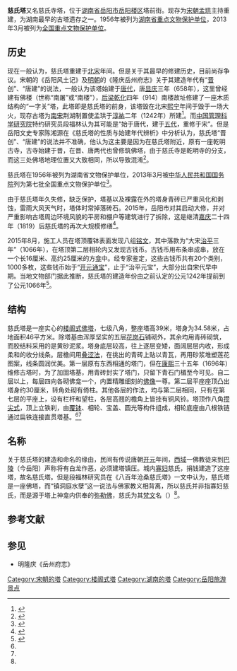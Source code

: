 {{文物保护单位
| 级别 = 全国
| Cat = 湖南全国重点文物保护单位
| 省区市 = 湖南省
| 名称 = 慈氏塔
| 图片 = [[File:岳阳市慈氏塔远观.JPG|thumb]]
| 编号 = 7-1229-3-527
| 分类 = 古建筑及历史纪念建筑物
| 时代 = 宋
| 所在 = [[湖南省|湖南省]][[岳阳市|岳阳市]]
| 登录 = 2013年3月
}}

'''慈氏塔'''又名慈氏寺塔，位于[[湖南省|湖南省]][[岳阳市|岳阳市]][[岳阳楼区|岳阳楼区]]塔前街。现存为[[宋朝|宋朝]][[孟珙|孟珙]]主持重建，为湖南最早的古塔遗存之一。1956年被列为[[湖南省重点文物保护单位|湖南省重点文物保护单位]]，2013年3月被列为[[全国重点文物保护单位|全国重点文物保护单位]]。

==历史==
现在一般认为，慈氏塔重建于[[北宋|北宋]]年间。但是关于其最早的修建历史，目前尚存争议。宋朝的《岳阳风土记》及[[明朝|明朝]]的《隆庆岳州府志》关于其建造年代有“[[晋朝|晋]]创”、“唐建”的说法，一般认为该塔始建于[[唐代|唐代]]，唐[[显庆|显庆]]三年（658年），这里曾经建有佛楼（世称“南屠”或“南楼”），[[后梁|后梁]][[乾化|乾化]]四年（914）南楼故址修建了一座木质结构的“一字关”塔，此塔即是慈氏塔的前身，该塔毁在北宋[[熙宁|熙宁]]年间于毁于一场大火，现存古塔为[[南宋|南宋]]荆湖制置使孟珙于[[淳祐|淳祐]]二年（1242年）所建<ref name="yueyangtor">{{cite web|title=岳阳市省级文物保护单位简介——慈氏塔|url=http://www.yueyang.gov.cn/yywh/whyc/wh/content_381907.html|website=岳阳市政府|accessdate=2016-08-27|archive-date=2016-09-20|archive-url=https://web.archive.org/web/20160920032803/http://www.yueyang.gov.cn/yywh/whyc/wh/content_381907.html|dead-url=no}}</ref>。而[[中国管理科学研究院|中国管理科学研究院]]特约研究员段福林认为其可能是“始于唐代，建于[[五代十国|五代]]，重修于宋”。但是岳阳文史专家陈湘源在《慈氏塔的性质与始建年代辨析》中分析认为，慈氏塔“晋创”、“唐建”的说法并不准确，他认为这主要是因为在慈氏塔附近，原有一座乾明古寺，古寺始建于晋，在晋、唐两代也曾修筑佛塔，由于慈氏寺是乾明寺的分支，而这三处佛塔地理位置又大致相同，所以导致混淆<ref name="redenet">{{cite web|author1=潇湘晨报|title=770年的岳阳慈氏塔，无需翻修一新|url=http://news.rednet.cn/c/2012/02/27/2530529.htm|website=红网|accessdate=2016-08-27|archive-url=https://web.archive.org/web/20160828032910/http://news.rednet.cn/c/2012/02/27/2530529.htm|archive-date=2016-08-28|dead-url=yes}}</ref>。

慈氏塔在1956年被列为湖南省文物保护单位，2013年3月被[[中华人民共和国国务院|中华人民共和国国务院]]列为第七批全国重点文物保护单位<ref>{{cite web|title=国务院核定公布第七批全国重点文物保护单位|url=http://www.gov.cn/gzdt/2013-05/03/content_2395234.htm|website=中央政府门户网站|accessdate=2016-08-27|archive-date=2013-11-05|archive-url=https://archive.is/20131105064854/http://www.gov.cn/gzdt/2013-05/03/content_2395234.htm|dead-url=no}}</ref>。

由于慈氏塔年久失修，缺乏保护，塔基以及裸露在外的塔身青砖已严重风化和剥蚀，雷雨大风天气时，塔体时常掉落砖石。2015年，岳阳市对其启动大修，并对严重影响古塔周边环境风貌的平房和棚户等建筑进行了拆除，这是继清[[嘉庆|嘉庆]]二十四年（1819）后慈氏塔的再次大规模修缮<ref>{{cite web|title=岳阳慈氏塔200年后再次大修 重现千年古塔昔日辉煌|url=http://hn.rednet.cn/c/2015/02/12/3602891.htm|website=红网|accessdate=2016-08-27|archive-date=2016-08-28|archive-url=https://web.archive.org/web/20160828122425/http://hn.rednet.cn/c/2015/02/12/3602891.htm|dead-url=no}}</ref>。

2015年8月，施工人员在塔顶覆钵表面发现八组[[铭文|铭文]]，其中落款为“大宋[[治平|治平]]三年”（1066年），在塔顶第二层相轮内又发现古钱币。古钱币用布条串成串，放在一个长16厘米、高约25厘米的方[[龕|龛]]中。经专家鉴定，这些古钱币共有20个类别，1000多枚，这些钱币始于“[[开元通宝|开元通宝]]”，止于“治平元宝”，大部分出自宋代早中期。当地文物部门据此推断，慈氏塔的建造年份由之前认定的公元1242年提前到了公元1066年<ref>{{cite web|title=慈氏塔塔身现清代大修痕迹|url=http://news.ifeng.com/a/20151022/45953904_0.shtml|website=凤凰网|accessdate=2016-08-27|archive-date=2016-08-28|archive-url=https://web.archive.org/web/20160828173008/http://news.ifeng.com/a/20151022/45953904_0.shtml|dead-url=no}}</ref>。

==结构==
慈氏塔是一座实心的[[楼阁式塔|楼阁式佛塔]]，七级八角，整座塔高39米，塔身为34.58米，占地面积46平方米。除塔基由浑厚坚实的五层[[花崗岩|花岗石]]铺砌外，其余均用青砖砌筑，而胶结料采用的是黄砂泥浆。塔身底层较高，往上逐层变矮，面阔层层内收，形成柔和的收分线条。层檐间用[[叠涩|叠涩法]]，在挑出的青砖上贴以青瓦，再用砂浆堆塑莲花图案，线条圆润优美。第一层原有东西相通的塔门，但在[[康熙|康熙]]三十五年（1696年）维修古塔时，为了加固塔基，用青砖封实了塔门，只留下青石门楣至今可见。自二层以上，每层四向各砌佛龛一个，内置精雕细刻的[[佛像|佛像]]一尊。第二层平座座顶凸出塔身约30厘米，转角处砌有倚柱。其他各层的作法，均与第二层相同，只有在第七层的平座上，设有栏杆和望柱，各层高翘的檐角上皆挂有铜风铃。塔顶作八角[[攒尖顶|攒尖式]]，顶上立铁刹，由[[覆钵式塔|覆钵]]、相轮、宝盖、圆光等构件组成，相轮底座由八根铁链通过扁铁连接直贯塔基。<ref name="yueyangtor"/><ref name="redenet"/>

==名称==
关于慈氏塔的建造和命名的缘由，民间有传说唐朝[[开元|开元]]年间，[[西域|西域]]一佛教徒来到[[巴陵|巴陵]]（今岳阳）声称将有白龙作恶，必须建塔镇压。城内[[寡妇|寡妇]]慈氏，捐钱建造了这座塔，故名慈氏塔。但是段福林研究员在《八百年沧桑慈氏塔》一文中认为，慈氏塔是一座佛塔，而“镇洞庭水孽”这一说法与佛家教义相背离，所以慈氏并非指寡妇慈氏，而是源于塔上神龛内供奉的[[弥勒佛|弥勒佛]]，慈氏为其[[梵文|梵文]]名（{{lang|sa|मैत्रेय}}）<ref name="redenet"/>。

==参考文献==
{{reflist}}

==参见==
*明隆庆《岳州府志》
{{湖湘建筑}}{{湖南全国重点文物保护单位}}

[[Category:宋朝的塔|Category:宋朝的塔]]
[[Category:楼阁式塔|Category:楼阁式塔]]
[[Category:湖南的塔|Category:湖南的塔]]
[[Category:岳阳旅游景点|Category:岳阳旅游景点]]